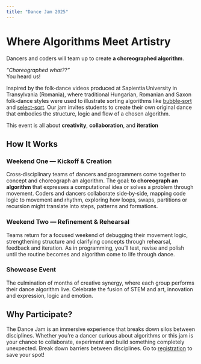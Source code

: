 ```yaml
---
title: "Dance Jam 2025"
---
```



# Where Algorithms Meet Artistry

Dancers and coders will team up to create **a choreographed algorithm**.

_“Choreographed what??”_  
You heard us!

Inspired by the folk‑dance videos produced at Sapientia University in Transylvania (Romania), where traditional Hungarian, Romanian and Saxon folk‑dance styles were used to illustrate sorting algorithms like [bubble‑sort](https://www.youtube.com/watch?v=lyZQPjUT5B4) and [select-sort](https://www.youtube.com/watch?v=Ns4TPTC8whw). 
Our jam invites students to create their own original dance that embodies the structure, logic and flow of a chosen algorithm.

This event is all about **creativity**, **collaboration**, and **iteration** 

## How It Works

### Weekend One — Kickoff & Creation
Cross‑disciplinary teams of dancers and programmers come together to concept and choreograph an algorithm. The goal: **to choreograph an algorithm** that expresses a computational idea or solves a problem through movement. Coders and dancers collaborate side‑by‑side, mapping code logic to movement and rhythm, exploring how loops, swaps, partitions or recursion might translate into steps, patterns and formations.

### Weekend Two — Refinement & Rehearsal
Teams return for a focused weekend of debugging their movement logic, strengthening structure and clarifying concepts through rehearsal, feedback and iteration. As in programming, you’ll test, revise and polish until the routine becomes and algorithm come to life through dance.

### Showcase Event
The culmination of months of creative synergy, where each group performs their dance algorithm live. Celebrate the fusion of STEM and art, innovation and expression, logic and emotion.

## Why Participate?

The Dance Jam is an immersive experience that breaks down silos between disciplines. Whether you’re a dancer curious about algorithms or this jam is your chance to collaborate, experiment and build something completely unexpected. Break down barriers between disciplines. 
Go to [registration](registration.qmd) to save your spot!